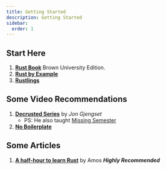 ```yaml
---
title: Getting Started
description: Getting Started
sidebar:
  order: 1
---
```


## Start Here

1. **[Rust Book](https://rust-book.cs.brown.edu/)** Brown University Edition.
2. **[Rust by Example](https://github.com/rust-lang/rust-by-example)**
3. **[Rustlings](https://github.com/rust-lang/rustlings)**

## Some Video Recommendations
1. **[Decrusted Series](https://www.youtube.com/watch?v=BI_bHCGRgMY&list=PLqbS7AVVErFirH9armw8yXlE6dacF-A6z&pp=iAQB)** by
_Jon Gjengset_
    - PS: He also taught [Missing
    Semester](https://www.youtube.com/watch?v=Z56Jmr9Z34Q&list=PLyzOVJj3bHQuloKGG59rS43e29ro7I57J)
2. **[No Boilerplate](https://www.youtube.com/@NoBoilerplate)**


## Some Articles
1. **[A half-hour to learn Rust](https://fasterthanli.me/articles/a-half-hour-to-learn-rust)** by Amos **_Highly
Recommended_**
